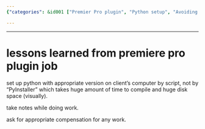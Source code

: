 ```yaml
---
{"categories": &id001 ["Premier Pro plugin", "Python setup", "Avoiding PyInstaller", "Notetaking", "Fair compensation", "Lessons learned", "Video editing software"], "category": "Python programming", "date": "2023-01-30 19:34:15", "description": "This text discusses the valuable lessons learned while working on a Premier Pro plugin job. The author highlights the importance of correctly setting up Python using scripts, avoiding time-consuming compilers like PyInstaller, keeping detailed notes throughout the project, and ensuring fair compensation for services provided.", "tags": *id001, "title": "lessons learned from premiere pro plugin job"}

---
```


------

# lessons learned from premiere pro plugin job

set up python with appropriate version on client's computer by script, not by "PyInstaller" which takes huge amount of time to compile and huge disk space (visually).

take notes while doing work.

ask for appropriate compensation for any work.

